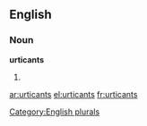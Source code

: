 ==English==

===Noun===
'''urticants'''

# {{plural of|[[urticant]]}}

[[Category:English plurals]]

[[ar:urticants]]
[[el:urticants]]
[[fr:urticants]]